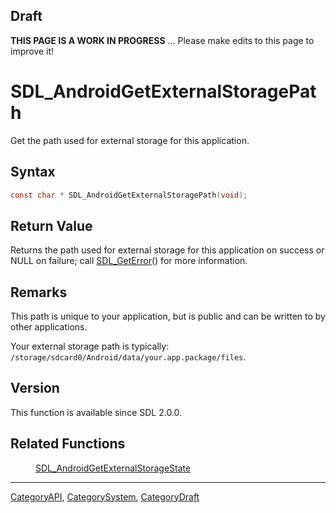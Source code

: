 
== Draft ==


'''THIS PAGE IS A WORK IN PROGRESS''' ... Please make edits to this page to improve it!


<!-- #*^*^*^*^*See https://wiki.libsdl.org/SGFunctions for details on editing this page*^*^*^*^* -->


= SDL_AndroidGetExternalStoragePath =

Get the path used for external storage for this application.

== Syntax ==

<syntaxhighlight lang='c'>
const char * SDL_AndroidGetExternalStoragePath(void);
</syntaxhighlight>

== Return Value ==

Returns the path used for external storage for this application on success
or NULL on failure; call [[SDL_GetError]]() for more information.



== Remarks ==

This path is unique to your application, but is public and can be written
to by other applications.

Your external storage path is typically:
<code>/storage/sdcard0/Android/data/your.app.package/files</code>.

== Version ==

This function is available since SDL 2.0.0.



== Related Functions ==

:[[SDL_AndroidGetExternalStorageState]]

----
[[CategoryAPI]], [[CategorySystem]], [[CategoryDraft]]
<!-- #See the Style Guide for instructions on editing the footer. -->


